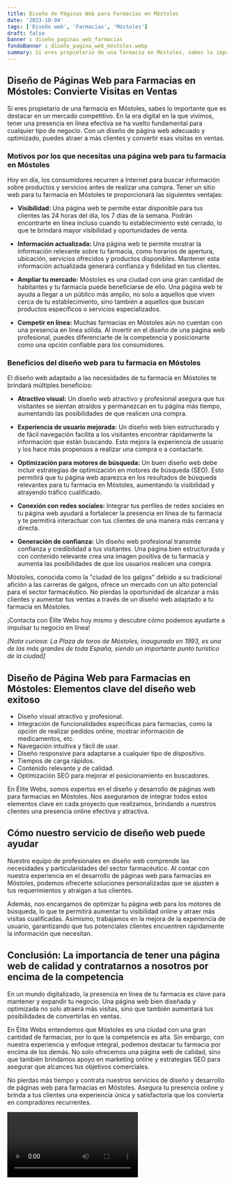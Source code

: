 ```yaml
---
title: Diseño de Páginas Web para Farmacias en Móstoles
date: '2023-10-04'
tags: ['Diseño web', 'Farmacias', 'Móstoles']
draft: false
banner : diseño_paginas_web_farmacias
fondoBanner : diseño_pagina_web_móstoles.webp
summary: Si eres propietario de una farmacia en Móstoles, sabes lo importante que es destacar en un mercado competitivo. En la era digital en la que vivimos, tener una presencia en línea efectiva se ha vuelto fundamental para cualquier tipo de negocio. Con un diseño de página web adecuado y optimizado, puedes atraer a más clientes y convertir esas visitas en ventas.
---
```


## Diseño de Páginas Web para Farmacias en Móstoles: Convierte Visitas en Ventas

Si eres propietario de una farmacia en Móstoles, sabes lo importante que es destacar en un mercado competitivo. En la era digital en la que vivimos, tener una presencia en línea efectiva se ha vuelto fundamental para cualquier tipo de negocio. Con un diseño de página web adecuado y optimizado, puedes atraer a más clientes y convertir esas visitas en ventas.

### Motivos por los que necesitas una página web para tu farmacia en Móstoles

Hoy en día, los consumidores recurren a Internet para buscar información sobre productos y servicios antes de realizar una compra. Tener un sitio web para tu farmacia en Móstoles te proporcionará las siguientes ventajas:

- **Visibilidad:** Una página web te permite estar disponible para tus clientes las 24 horas del día, los 7 días de la semana. Podrán encontrarte en línea incluso cuando tu establecimiento esté cerrado, lo que te brindará mayor visibilidad y oportunidades de venta.

- **Información actualizada:** Una página web te permite mostrar la información relevante sobre tu farmacia, como horarios de apertura, ubicación, servicios ofrecidos y productos disponibles. Mantener esta información actualizada generará confianza y fidelidad en tus clientes.

- **Ampliar tu mercado:** Móstoles es una ciudad con una gran cantidad de habitantes y tu farmacia puede beneficiarse de ello. Una página web te ayuda a llegar a un público más amplio, no solo a aquellos que viven cerca de tu establecimiento, sino también a aquellos que buscan productos específicos o servicios especializados.

- **Competir en línea:** Muchas farmacias en Móstoles aún no cuentan con una presencia en línea sólida. Al invertir en el diseño de una página web profesional, puedes diferenciarte de la competencia y posicionarte como una opción confiable para los consumidores.

### Beneficios del diseño web para tu farmacia en Móstoles

El diseño web adaptado a las necesidades de tu farmacia en Móstoles te brindará múltiples beneficios:

- **Atractivo visual:** Un diseño web atractivo y profesional asegura que tus visitantes se sientan atraídos y permanezcan en tu página más tiempo, aumentando las posibilidades de que realicen una compra.

- **Experiencia de usuario mejorada:** Un diseño web bien estructurado y de fácil navegación facilita a los visitantes encontrar rápidamente la información que están buscando. Esto mejora la experiencia de usuario y los hace más propensos a realizar una compra o a contactarte.

- **Optimización para motores de búsqueda:** Un buen diseño web debe incluir estrategias de optimización en motores de búsqueda (SEO). Esto permitirá que tu página web aparezca en los resultados de búsqueda relevantes para tu farmacia en Móstoles, aumentando la visibilidad y atrayendo tráfico cualificado.

- **Conexión con redes sociales:** Integrar tus perfiles de redes sociales en tu página web ayudará a fortalecer la presencia en línea de tu farmacia y te permitirá interactuar con tus clientes de una manera más cercana y directa.

- **Generación de confianza:** Un diseño web profesional transmite confianza y credibilidad a tus visitantes. Una página bien estructurada y con contenido relevante crea una imagen positiva de tu farmacia y aumenta las posibilidades de que los usuarios realicen una compra.

Móstoles, conocida como la "ciudad de los galgos" debido a su tradicional afición a las carreras de galgos, ofrece un mercado con un alto potencial para el sector farmacéutico. No pierdas la oportunidad de alcanzar a más clientes y aumentar tus ventas a través de un diseño web adaptado a tu farmacia en Móstoles.

¡Contacta con Élite Webs hoy mismo y descubre cómo podemos ayudarte a impulsar tu negocio en línea!

*[Nota curiosa: La Plaza de toros de Móstoles, inaugurada en 1993, es una de las más grandes de toda España, siendo un importante punto turístico de la ciudad]*

<GifSeo />

<Cta />

## Diseño de Página Web para Farmacias en Móstoles: Elementos clave del diseño web exitoso

- Diseño visual atractivo y profesional.
- Integración de funcionalidades específicas para farmacias, como la opción de realizar pedidos online, mostrar información de medicamentos, etc.
- Navegación intuitiva y fácil de usar.
- Diseño responsive para adaptarse a cualquier tipo de dispositivo.
- Tiempos de carga rápidos.
- Contenido relevante y de calidad.
- Optimización SEO para mejorar el posicionamiento en buscadores.

En Élite Webs, somos expertos en el diseño y desarrollo de páginas web para farmacias en Móstoles. Nos aseguramos de integrar todos estos elementos clave en cada proyecto que realizamos, brindando a nuestros clientes una presencia online efectiva y atractiva.

## Cómo nuestro servicio de diseño web puede ayudar

Nuestro equipo de profesionales en diseño web comprende las necesidades y particularidades del sector farmacéutico. Al contar con nuestra experiencia en el desarrollo de páginas web para farmacias en Móstoles, podemos ofrecerte soluciones personalizadas que se ajusten a tus requerimientos y atraigan a tus clientes.

Además, nos encargamos de optimizar tu página web para los motores de búsqueda, lo que te permitirá aumentar tu visibilidad online y atraer más visitas cualificadas. Asimismo, trabajamos en la mejora de la experiencia de usuario, garantizando que tus potenciales clientes encuentren rápidamente la información que necesitan.

## Conclusión: La importancia de tener una página web de calidad y contratarnos a nosotros por encima de la competencia

En un mundo digitalizado, la presencia en línea de tu farmacia es clave para mantener y expandir tu negocio. Una página web bien diseñada y optimizada no solo atraerá más visitas, sino que también aumentará tus posibilidades de convertirlas en ventas.

En Élite Webs entendemos que Móstoles es una ciudad con una gran cantidad de farmacias, por lo que la competencia es alta. Sin embargo, con nuestra experiencia y enfoque integral, podemos destacar tu farmacia por encima de los demás. No solo ofrecemos una página web de calidad, sino que también brindamos apoyo en marketing online y estrategias SEO para asegurar que alcances tus objetivos comerciales.

No pierdas más tiempo y contrata nuestros servicios de diseño y desarrollo de páginas web para farmacias en Móstoles. Asegura tu presencia online y brinda a tus clientes una experiencia única y satisfactoria que los convierta en compradores recurrentes.

<Video />

<CtaBot job='Farmacias' city='Móstoles'/>

<Gmaps query='Móstoles+españa+maps' />